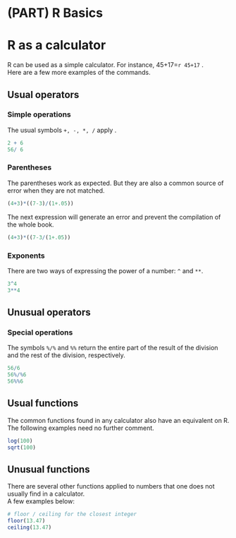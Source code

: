 # (PART) R Basics {-}

# R as a calculator {#rcalc}

R can be used as a simple calculator. For instance, 45+17=`r 45+17` .   
Here are a few more examples of the commands.


## Usual operators

### Simple operations

The usual symbols `+, -, *, /` apply .
```r
2 + 6
56/ 6
```


### Parentheses 

The parentheses work as expected. But they are also a common source of error when they are not matched.

```r
(4+3)*((7-3)/(1+.05))
```
The next expression will generate an error and prevent the compilation of the whole book.
```r
(4+3)*((7-3/(1+.05))
```

### Exponents 

There are two ways of expressing the power of a number: `^` and `**`.

```r
3^4
3**4
```

## Unusual operators

### Special operations

The symbols `%/%` and `%%` return the entire part of the result of the division and the rest of the division, respectively.
```r
56/6
56%/%6
56%%6
```

## Usual functions

The common functions found in any calculator also have an equivalent on R. The following examples need no further comment.

```r
log(100)
sqrt(100)
```

## Unusual functions

There are several other functions applied to numbers that one does not usually find in a calculator.  
A few examples below:

```r
# floor / ceiling for the closest integer
floor(13.47)
ceiling(13.47)
```






